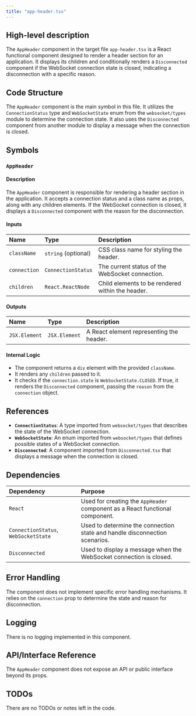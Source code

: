 ```yaml
---
title: "app-header.tsx"
---
```


## High-level description

The `AppHeader` component in the target file `app-header.tsx` is a React functional component designed to render a header section for an application. It displays its children and conditionally renders a `Disconnected` component if the WebSocket connection state is closed, indicating a disconnection with a specific reason.

## Code Structure

The `AppHeader` component is the main symbol in this file. It utilizes the `ConnectionStatus` type and `WebSocketState` enum from the `websocket/types` module to determine the connection state. It also uses the `Disconnected` component from another module to display a message when the connection is closed.

## Symbols

### `AppHeader`
#### Description
The `AppHeader` component is responsible for rendering a header section in the application. It accepts a connection status and a class name as props, along with any children elements. If the WebSocket connection is closed, it displays a `Disconnected` component with the reason for the disconnection.

#### Inputs
| Name       | Type                      | Description                                      |
|:-----------|:--------------------------|:-------------------------------------------------|
| `className`| `string` (optional)       | CSS class name for styling the header.           |
| `connection` | `ConnectionStatus`      | The current status of the WebSocket connection.  |
| `children` | `React.ReactNode`         | Child elements to be rendered within the header. |

#### Outputs
| Name | Type | Description |
|:-----|:-----|:------------|
| `JSX.Element` | `JSX.Element` | A React element representing the header. |

#### Internal Logic
- The component returns a `div` element with the provided `className`.
- It renders any `children` passed to it.
- It checks if the `connection.state` is `WebSocketState.CLOSED`. If true, it renders the `Disconnected` component, passing the `reason` from the `connection` object.

## References

- **`ConnectionStatus`**: A type imported from `websocket/types` that describes the state of the WebSocket connection.
- **`WebSocketState`**: An enum imported from `websocket/types` that defines possible states of a WebSocket connection.
- **`Disconnected`**: A component imported from `Disconnected.tsx` that displays a message when the connection is closed.

## Dependencies

| Dependency | Purpose |
|:-----------|:--------|
| `React`    | Used for creating the `AppHeader` component as a React functional component. |
| `ConnectionStatus`, `WebSocketState` | Used to determine the connection state and handle disconnection scenarios. |
| `Disconnected` | Used to display a message when the WebSocket connection is closed. |

## Error Handling

The component does not implement specific error handling mechanisms. It relies on the `connection` prop to determine the state and reason for disconnection.

## Logging

There is no logging implemented in this component.

## API/Interface Reference

The `AppHeader` component does not expose an API or public interface beyond its props.

## TODOs

There are no TODOs or notes left in the code.